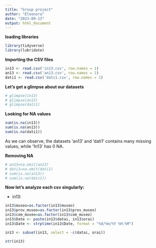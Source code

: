 ```yaml
---
title: "Group project"
author: "Eleonora"
date: "2023-09-13"
output: html_document
---
```


**loading libraries**

```r
library(tidyverse)
library(lubridate)
```

**Importing the CSV files**

```r
in13 <- read.csv('in13.csv', row.names = 1)
an13 <- read.csv('an13.csv', row.names = 1)
dati1 <- read.csv('dati1.csv', row.names = 1)
```

**Let's get a glimpse about our datasets**

```r
# glimpse(in13)
# glimpse(an13)
# glimpse(dati1)
```


**Looking for NA values**

```r
sum(is.na(in13))
sum(is.na(an13))
sum(is.na(dati1))
```
As we can observe, the datasets 'an13' and 'dati1' contains many missing values, while '1n13' has 0 NA.

**Removing NA**

```r
# an13=na.omit(an13)
# dati1=na.omit(dati1)
# sum(is.na(an13))
# sum(is.na(dati1))
```

**Now let's analyze each csv singularly:**

- in13:

```r
in13$museo=as.factor(in13$museo)
in13$prov_museo=as.factor(in13$prov_museo)
in13$com_museo=as.factor(in13$com_museo)
in13$Date <- paste(in13$datai, in13$orai)
in13$Date <- strptime(in13$Date, format = "%d/%m/%Y %H:%M")

in13 <- subset(in13, select = -c(datai, orai))
```

```r
str(in13)
```

